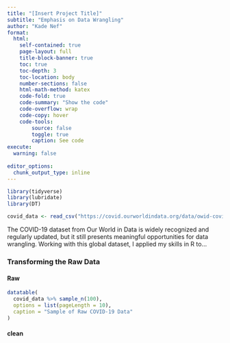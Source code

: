 ```yaml
---
title: "[Insert Project Title]"
subtitle: "Emphasis on Data Wrangling"
author: "Kade Nef"
format:
  html:
    self-contained: true
    page-layout: full
    title-block-banner: true
    toc: true
    toc-depth: 3
    toc-location: body
    number-sections: false
    html-math-method: katex
    code-fold: true
    code-summary: "Show the code"
    code-overflow: wrap
    code-copy: hover
    code-tools:
        source: false
        toggle: true
        caption: See code
execute: 
  warning: false
    
editor_options: 
  chunk_output_type: inline
---
```


```r
library(tidyverse)
library(lubridate)
library(DT)

covid_data <- read_csv("https://covid.ourworldindata.org/data/owid-covid-data.csv")
```

The COVID-19 dataset from Our World in Data is widely recognized and regularly updated, but it still presents meaningful opportunities for data wrangling. Working with this global dataset, I applied my skills in R to...

### Transforming the Raw Data

#### Raw

```r
datatable(
  covid_data %>% sample_n(100),
  options = list(pageLength = 10),
  caption = "Sample of Raw COVID-19 Data"
)
```

#### clean

